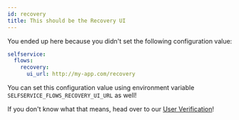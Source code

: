 ```yaml
---
id: recovery
title: This should be the Recovery UI
---
```


You ended up here because you didn't set the following configuration value:

```yaml title="path/to/kratos/config.yml
selfservice:
  flows:
    recovery:
      ui_url: http://my-app.com/recovery
```

You can set this configuration value using environment variable `SELFSERVICE_FLOWS_RECOVERY_UI_URL` as well!

If you don't know what that means, head over to our
[User Verification](../self-service/flows/account-recovery-password-reset.mdx)!
